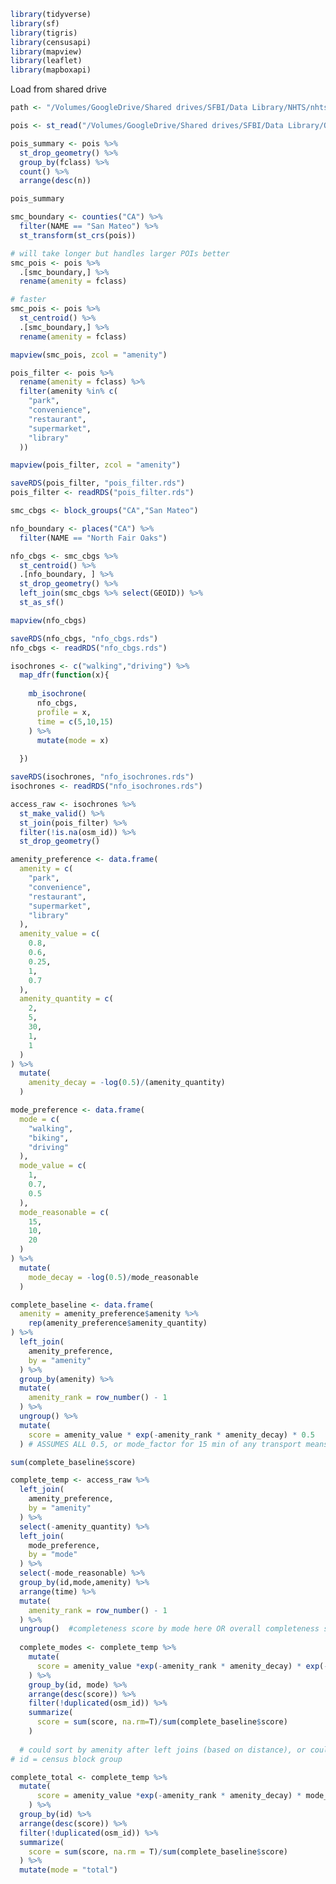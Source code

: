 ```r
library(tidyverse)
library(sf)
library(tigris)
library(censusapi)
library(mapview)
library(leaflet)
library(mapboxapi)
```

Load from shared drive

```r
path <- "/Volumes/GoogleDrive/Shared drives/SFBI/Data Library/NHTS/nhts17-caltrans-tsdc-download/"

pois <- st_read("/Volumes/GoogleDrive/Shared drives/SFBI/Data Library/OSM/gis_osm_pois_a_free_1.shp")
```

```r
pois_summary <- pois %>% 
  st_drop_geometry() %>% 
  group_by(fclass) %>% 
  count() %>% 
  arrange(desc(n))

pois_summary
```

```r
smc_boundary <- counties("CA") %>% 
  filter(NAME == "San Mateo") %>% 
  st_transform(st_crs(pois))

# will take longer but handles larger POIs better
smc_pois <- pois %>% 
  .[smc_boundary,] %>% 
  rename(amenity = fclass)

# faster
smc_pois <- pois %>% 
  st_centroid() %>% 
  .[smc_boundary,] %>% 
  rename(amenity = fclass)
```

```r
mapview(smc_pois, zcol = "amenity")
```

```r
pois_filter <- pois %>% 
  rename(amenity = fclass) %>% 
  filter(amenity %in% c(
    "park",
    "convenience",
    "restaurant",
    "supermarket",
    "library"
  ))

mapview(pois_filter, zcol = "amenity")
```
```r
saveRDS(pois_filter, "pois_filter.rds")
pois_filter <- readRDS("pois_filter.rds")
```

```r
smc_cbgs <- block_groups("CA","San Mateo")
```

```r
nfo_boundary <- places("CA") %>% 
  filter(NAME == "North Fair Oaks")

nfo_cbgs <- smc_cbgs %>% 
  st_centroid() %>% 
  .[nfo_boundary, ] %>% 
  st_drop_geometry() %>% 
  left_join(smc_cbgs %>% select(GEOID)) %>% 
  st_as_sf()

mapview(nfo_cbgs)
```
```r
saveRDS(nfo_cbgs, "nfo_cbgs.rds")
nfo_cbgs <- readRDS("nfo_cbgs.rds")
```

```r
isochrones <- c("walking","driving") %>% 
  map_dfr(function(x){
    
    mb_isochrone(
      nfo_cbgs,
      profile = x,
      time = c(5,10,15)
    ) %>% 
      mutate(mode = x)
    
  })
```
```r
saveRDS(isochrones, "nfo_isochrones.rds")
isochrones <- readRDS("nfo_isochrones.rds")
```

```r
access_raw <- isochrones %>% 
  st_make_valid() %>%
  st_join(pois_filter) %>% 
  filter(!is.na(osm_id)) %>% 
  st_drop_geometry()
``` 

```r
amenity_preference <- data.frame(
  amenity = c(
    "park",
    "convenience",
    "restaurant",
    "supermarket",
    "library"
  ),
  amenity_value = c(
    0.8,
    0.6,
    0.25,
    1,
    0.7
  ),
  amenity_quantity = c(
    2,
    5,
    30,
    1,
    1
  )
) %>% 
  mutate(
    amenity_decay = -log(0.5)/(amenity_quantity)
  )

mode_preference <- data.frame(
  mode = c(
    "walking",
    "biking",
    "driving"
  ),
  mode_value = c(
    1,
    0.7,
    0.5
  ),
  mode_reasonable = c(
    15,
    10,
    20
  )
) %>% 
  mutate(
    mode_decay = -log(0.5)/mode_reasonable
  )

complete_baseline <- data.frame(
  amenity = amenity_preference$amenity %>% 
    rep(amenity_preference$amenity_quantity)
) %>% 
  left_join(
    amenity_preference,
    by = "amenity"
  ) %>% 
  group_by(amenity) %>% 
  mutate(
    amenity_rank = row_number() - 1
  ) %>% 
  ungroup() %>% 
  mutate(
    score = amenity_value * exp(-amenity_rank * amenity_decay) * 0.5
  ) # ASSUMES ALL 0.5, or mode_factor for 15 min of any transport means

sum(complete_baseline$score)
```

```r
complete_temp <- access_raw %>%
  left_join(
    amenity_preference,
    by = "amenity"
  ) %>%
  select(-amenity_quantity) %>%
  left_join(
    mode_preference,
    by = "mode"
  ) %>%
  select(-mode_reasonable) %>% 
  group_by(id,mode,amenity) %>%
  arrange(time) %>%
  mutate(
    amenity_rank = row_number() - 1
  ) %>% 
  ungroup()  #completeness score by mode here OR overall completeness score across all 
  
  complete_modes <- complete_temp %>%
    mutate(
      score = amenity_value *exp(-amenity_rank * amenity_decay) * exp(-time * mode_decay)
    ) %>%
    group_by(id, mode) %>%
    arrange(desc(score)) %>%
    filter(!duplicated(osm_id)) %>%
    summarize(
      score = sum(score, na.rm=T)/sum(complete_baseline$score)
    )
    
  # could sort by amenity after left joins (based on distance), or could sort by YELP scores or something, but adds another layer of subjectivity to it. Further resource challenge to get accurate sibjective information int he communities youre looking for. 
# id = census block group

complete_total <- complete_temp %>%
  mutate(
      score = amenity_value *exp(-amenity_rank * amenity_decay) * mode_value * exp(-time * mode_decay)
    ) %>%
  group_by(id) %>%
  arrange(desc(score)) %>%
  filter(!duplicated(osm_id)) %>%
  summarize(
    score = sum(score, na.rm = T)/sum(complete_baseline$score)
  ) %>%
  mutate(mode = "total")


```

